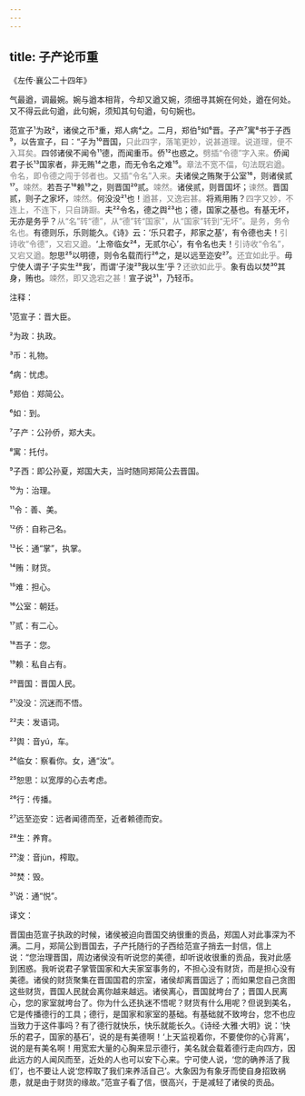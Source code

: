 ```yaml
---
---
---
```

title: 子产论币重
---




《左传·襄公二十四年》





气最遒，调最婉。婉与遒本相背，今却又遒又婉，须细寻其婉在何处，遒在何处。又不得云此句遒，此句婉，须知其句句遒，句句婉也。





范宣子¹为政²，诸侯之币³重，郑人病⁴之。二月，郑伯⁵如⁶晋。子产⁷寓⁸书于子西⁹，以告宣子，曰：“子为¹⁰晋国，<font color=gray font-size=0.8rem>只此四字，落笔更妙，说甚道理。说道理，便不入耳矣。</font>四邻诸侯不闻令¹¹德，而闻重币。侨¹²也惑之。<font color=gray font-size=0.8rem>劈插“令德”字入来。</font>侨闻君子长¹³国家者，非无贿¹⁴之患，而无令名之难¹⁵。<font color=gray font-size=0.8rem>章法不宽不偪，句法既宕遒。令名，即令德之闯于邻者也。又插“令名”入来。</font>夫诸侯之贿聚于公室¹⁶，则诸侯贰¹⁷。<font color=gray font-size=0.8rem>竦然。</font>若吾子¹⁸赖¹⁹之，则晋国²⁰贰。<font color=gray font-size=0.8rem>竦然。</font>诸侯贰，则晋国坏；<font color=gray font-size=0.8rem>谏然。</font>晋国贰，则子之家坏，<font color=gray font-size=0.8rem>竦然。</font>何没没²¹也！<font color=gray font-size=0.8rem>遒甚，又逸宕甚。</font>将焉用贿？<font color=gray font-size=0.8rem>四字又妙，不连上，不连下，只自踌蹰。</font>夫²²令名，德之舆²³也；德，国家之基也。有基无坏，无亦是务乎？<font color=gray font-size=0.8rem>从“名”转“德”，从“德”转“国家”，从“国家”转到“无坏”。是务，务令名也。</font>有德则乐，乐则能久。《诗》云：‘乐只君子，邦家之基’，有令德也夫！<font color=gray font-size=0.8rem>引诗收“令德”，又宕又遒。</font>‘上帝临女²⁴，无贰尔心’，有令名也夫！<font color=gray font-size=0.8rem>引诗收“令名”，又宕又遒。</font>恕思²⁵以明德，则令名载而行²⁶之，是以远至迩安²⁷。<font color=gray font-size=0.8rem>还宜如此乎。</font>毋宁使人谓子‘子实生²⁸我’，而谓‘子浚²⁹我以生’乎？<font color=gray font-size=0.8rem>还欲如此乎。</font>象有齿以焚³⁰其身，贿也。<font color=gray font-size=0.8rem>竦然，即又逸宕之甚！</font>宣子说³¹，乃轻币。

注释：

¹范宣子：晋大臣。

²为政：执政。

³币：礼物。

⁴病：忧虑。

⁵郑伯：郑简公。

⁶如：到。

⁷子产：公孙侨，郑大夫。

⁸寓：托付。

⁹子西：即公孙夏，郑国大夫，当时随同郑简公去晋国。

¹⁰为：治理。

¹¹令：善、美。

¹²侨：自称己名。

¹³长：通“掌”，执掌。

¹⁴贿：财货。

¹⁵难：担心。

¹⁶公室：朝廷。

¹⁷贰：有二心。

¹⁸吾子：您。

¹⁹赖：私自占有。

²⁰晋国：晋国人民。

²¹没没：沉迷而不悟。

²²夫：发语词。

²³舆：音yú，车。

²⁴临女：察看你。女，通“汝”。

²⁵恕思：以宽厚的心去考虑。

²⁶行：传播。

²⁷远至迩安：远者闻德而至，近者赖德而安。

²⁸生：养育。

²⁹浚：音jùn，榨取。

³⁰焚：毁。

³¹说：通“悦”。

译文：

晋国由范宣子执政的时候，诸侯被迫向晋国交纳很重的贡品，郑国人对此事深为不满。二月，郑简公到晋国去，子产托随行的子西给范宣子捎去一封信，信上说：“您治理晋国，周边诸侯没有听说您的美德，却听说收很重的贡品，我对此感到困惑。我听说君子掌管国家和大夫家室事务的，不担心没有财货，而是担心没有美德。诸侯的财货聚集在晋国国君的宗室，诸侯却离晋国远了；而如果您自己贪图这些财货，晋国人民就会离你越来越远。诸侯离心，晋国就垮台了；晋国人民离心，您的家室就垮台了。你为什么还执迷不悟呢？财货有什么用呢？但说到美名，它是传播德行的工具；德行，是国家和家室的基础。有基础就不致垮台，您不也应当致力于这件事吗？有了德行就快乐，快乐就能长久。《诗经·大雅·大明》说：‘快乐的君子，国家的基石’，说的是有美德啊！‘上天监视着你，不要使你的心背离’，说的是有美名啊！用宽宏大量的心胸来显示德行，美名就会载着德行走向四方，因此远方的人闻风而至，近处的人也可以安下心来。宁可使人说，‘您的确养活了我们’，也不要让人说‘您榨取了我们来养活自己’。大象因为有象牙而使自身招致祸患，就是由于财货的缘故。”范宣子看了信，很高兴，于是减轻了诸侯的贡品。
